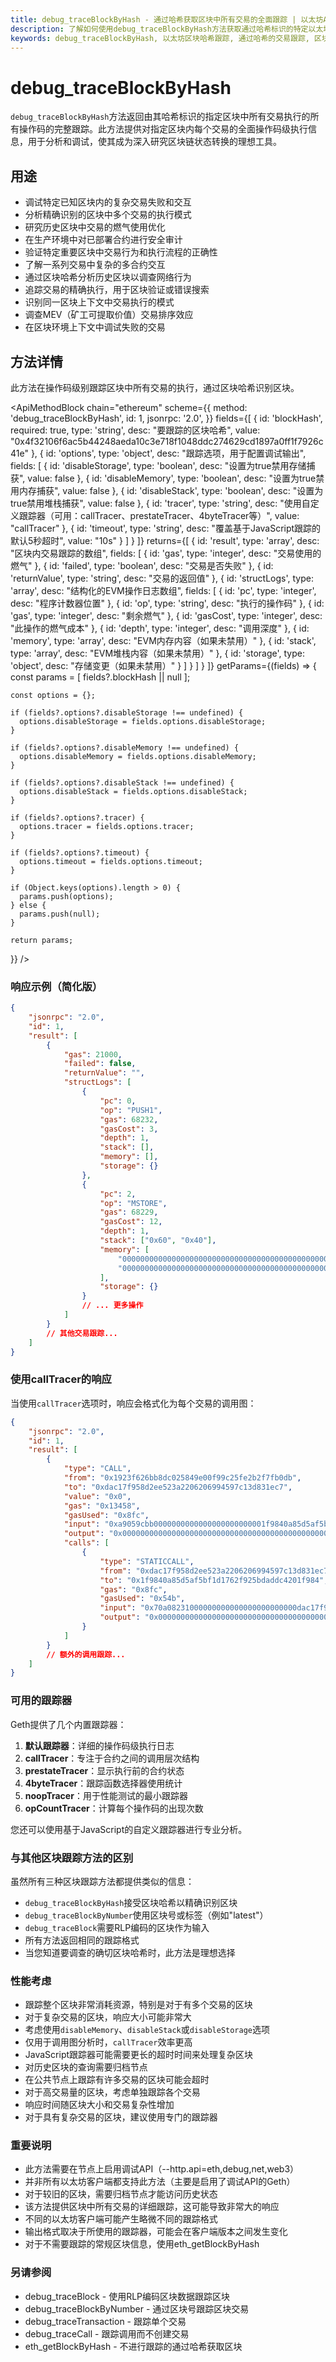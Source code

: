 ```yaml
---
title: debug_traceBlockByHash - 通过哈希获取区块中所有交易的全面跟踪 | 以太坊API方法
description: 了解如何使用debug_traceBlockByHash方法获取通过哈希标识的特定以太坊区块中所有交易的详细操作码级执行跟踪，对调试和分析复杂区块链行为至关重要。
keywords: debug_traceBlockByHash, 以太坊区块哈希跟踪, 通过哈希的交易跟踪, 区块执行分析, 操作码级调试, 以太坊交易分析, 区块跟踪, 区块哈希调试, 交易批量分析, 多交易调试, 智能合约执行跟踪, 以太坊调试api, 链分析, 交易洞察, 合约执行分析, 区块链调试, 历史区块跟踪, 以太坊虚拟机分析, 通过区块哈希跟踪函数, 识别失败交易, 智能合约测试, 交易流验证
---
```


# debug_traceBlockByHash

`debug_traceBlockByHash`方法返回由其哈希标识的指定区块中所有交易执行的所有操作码的完整跟踪。此方法提供对指定区块内每个交易的全面操作码级执行信息，用于分析和调试，使其成为深入研究区块链状态转换的理想工具。

## 用途

- 调试特定已知区块内的复杂交易失败和交互
- 分析精确识别的区块中多个交易的执行模式
- 研究历史区块中交易的燃气使用优化
- 在生产环境中对已部署合约进行安全审计
- 验证特定重要区块中交易行为和执行流程的正确性
- 了解一系列交易中复杂的多合约交互
- 通过区块哈希分析历史区块以调查网络行为
- 追踪交易的精确执行，用于区块验证或错误搜索
- 识别同一区块上下文中交易执行的模式
- 调查MEV（矿工可提取价值）交易排序效应
- 在区块环境上下文中调试失败的交易

## 方法详情

此方法在操作码级别跟踪区块中所有交易的执行，通过区块哈希识别区块。

<ApiMethodBlock
    chain="ethereum"
  scheme={{
    method: 'debug_traceBlockByHash',
    id: 1,
    jsonrpc: '2.0',
  }}
  fields={[
    {
      id: 'blockHash',
      required: true,
      type: 'string',
      desc: "要跟踪的区块哈希",
      value: "0x4f32106f6ac5b44248aeda10c3e718f1048ddc274629cd1897a0ff1f7926c41e"
    },
    {
      id: 'options',
      type: 'object',
      desc: "跟踪选项，用于配置调试输出",
      fields: [
        {
          id: 'disableStorage',
          type: 'boolean',
          desc: "设置为true禁用存储捕获",
          value: false
        },
        {
          id: 'disableMemory',
          type: 'boolean',
          desc: "设置为true禁用内存捕获",
          value: false
        },
        {
          id: 'disableStack',
          type: 'boolean',
          desc: "设置为true禁用堆栈捕获",
          value: false
        },
        {
          id: 'tracer',
          type: 'string',
          desc: "使用自定义跟踪器（可用：callTracer、prestateTracer、4byteTracer等）",
          value: "callTracer"
        },
        {
          id: 'timeout',
          type: 'string',
          desc: "覆盖基于JavaScript跟踪的默认5秒超时",
          value: "10s"
        }
      ]
    }
  ]}
  returns={[
    {
      id: 'result',
      type: 'array',
      desc: "区块内交易跟踪的数组",
      fields: [
        {
          id: 'gas',
          type: 'integer',
          desc: "交易使用的燃气"
        },
        {
          id: 'failed',
          type: 'boolean',
          desc: "交易是否失败"
        },
        {
          id: 'returnValue',
          type: 'string',
          desc: "交易的返回值"
        },
        {
          id: 'structLogs',
          type: 'array',
          desc: "结构化的EVM操作日志数组",
          fields: [
            {
              id: 'pc',
              type: 'integer',
              desc: "程序计数器位置"
            },
            {
              id: 'op',
              type: 'string',
              desc: "执行的操作码"
            },
            {
              id: 'gas',
              type: 'integer',
              desc: "剩余燃气"
            },
            {
              id: 'gasCost',
              type: 'integer',
              desc: "此操作的燃气成本"
            },
            {
              id: 'depth',
              type: 'integer',
              desc: "调用深度"
            },
            {
              id: 'memory',
              type: 'array',
              desc: "EVM内存内容（如果未禁用）"
            },
            {
              id: 'stack',
              type: 'array',
              desc: "EVM堆栈内容（如果未禁用）"
            },
            {
              id: 'storage',
              type: 'object',
              desc: "存储变更（如果未禁用）"
            }
          ]
        }
      ]
    }
  ]}
  getParams={(fields) => {
    const params = [
      fields?.blockHash || null
    ];

    const options = {};

    if (fields?.options?.disableStorage !== undefined) {
      options.disableStorage = fields.options.disableStorage;
    }

    if (fields?.options?.disableMemory !== undefined) {
      options.disableMemory = fields.options.disableMemory;
    }

    if (fields?.options?.disableStack !== undefined) {
      options.disableStack = fields.options.disableStack;
    }

    if (fields?.options?.tracer) {
      options.tracer = fields.options.tracer;
    }

    if (fields?.options?.timeout) {
      options.timeout = fields.options.timeout;
    }

    if (Object.keys(options).length > 0) {
      params.push(options);
    } else {
      params.push(null);
    }

    return params;

}}
/>

### 响应示例（简化版）

```json
{
	"jsonrpc": "2.0",
	"id": 1,
	"result": [
		{
			"gas": 21000,
			"failed": false,
			"returnValue": "",
			"structLogs": [
				{
					"pc": 0,
					"op": "PUSH1",
					"gas": 68232,
					"gasCost": 3,
					"depth": 1,
					"stack": [],
					"memory": [],
					"storage": {}
				},
				{
					"pc": 2,
					"op": "MSTORE",
					"gas": 68229,
					"gasCost": 12,
					"depth": 1,
					"stack": ["0x60", "0x40"],
					"memory": [
						"0000000000000000000000000000000000000000000000000000000000000000",
						"0000000000000000000000000000000000000000000000000000000000000000"
					],
					"storage": {}
				}
				// ... 更多操作
			]
		}
		// 其他交易跟踪...
	]
}
```

### 使用callTracer的响应

当使用`callTracer`选项时，响应会格式化为每个交易的调用图：

```json
{
	"jsonrpc": "2.0",
	"id": 1,
	"result": [
		{
			"type": "CALL",
			"from": "0x1923f626bb8dc025849e00f99c25fe2b2f7fb0db",
			"to": "0xdac17f958d2ee523a2206206994597c13d831ec7",
			"value": "0x0",
			"gas": "0x13458",
			"gasUsed": "0x8fc",
			"input": "0xa9059cbb0000000000000000000000001f9840a85d5af5bf1d1762f925bdaddc4201f984000000000000000000000000000000000000000000000002b5e3af16b1880000",
			"output": "0x0000000000000000000000000000000000000000000000000000000000000001",
			"calls": [
				{
					"type": "STATICCALL",
					"from": "0xdac17f958d2ee523a2206206994597c13d831ec7",
					"to": "0x1f9840a85d5af5bf1d1762f925bdaddc4201f984",
					"gas": "0x8fc",
					"gasUsed": "0x54b",
					"input": "0x70a08231000000000000000000000000dac17f958d2ee523a2206206994597c13d831ec7",
					"output": "0x0000000000000000000000000000000000000000000000000000000000000000"
				}
			]
		}
		// 额外的调用跟踪...
	]
}
```

### 可用的跟踪器

Geth提供了几个内置跟踪器：

1. **默认跟踪器**：详细的操作码级执行日志
2. **callTracer**：专注于合约之间的调用层次结构
3. **prestateTracer**：显示执行前的合约状态
4. **4byteTracer**：跟踪函数选择器使用统计
5. **noopTracer**：用于性能测试的最小跟踪器
6. **opCountTracer**：计算每个操作码的出现次数

您还可以使用基于JavaScript的自定义跟踪器进行专业分析。

### 与其他区块跟踪方法的区别

虽然所有三种区块跟踪方法都提供类似的信息：

- `debug_traceBlockByHash`接受区块哈希以精确识别区块
- `debug_traceBlockByNumber`使用区块号或标签（例如"latest"）
- `debug_traceBlock`需要RLP编码的区块作为输入
- 所有方法返回相同的跟踪格式
- 当您知道要调查的确切区块哈希时，此方法是理想选择

### 性能考虑

- 跟踪整个区块非常消耗资源，特别是对于有多个交易的区块
- 对于复杂交易的区块，响应大小可能非常大
- 考虑使用`disableMemory`、`disableStack`或`disableStorage`选项
- 仅用于调用图分析时，`callTracer`效率更高
- JavaScript跟踪器可能需要更长的超时时间来处理复杂区块
- 对历史区块的查询需要归档节点
- 在公共节点上跟踪有许多交易的区块可能会超时
- 对于高交易量的区块，考虑单独跟踪各个交易
- 响应时间随区块大小和交易复杂性增加
- 对于具有复杂交易的区块，建议使用专门的跟踪器

### 重要说明

- 此方法需要在节点上启用调试API（--http.api=eth,debug,net,web3）
- 并非所有以太坊客户端都支持此方法（主要是启用了调试API的Geth）
- 对于较旧的区块，需要归档节点才能访问历史状态
- 该方法提供区块中所有交易的详细跟踪，这可能导致非常大的响应
- 不同的以太坊客户端可能产生略微不同的跟踪格式
- 输出格式取决于所使用的跟踪器，可能会在客户端版本之间发生变化
- 对于不需要跟踪的常规区块信息，使用eth_getBlockByHash

### 另请参阅

- <Link to="/docs/ethereum/debug-methods/debug_traceBlock" title="使用RLP编码区块跟踪区块内的所有交易">debug_traceBlock</Link> - 使用RLP编码区块数据跟踪区块
- <Link to="/docs/ethereum/debug-methods/debug_traceBlockByNumber" title="通过区块号跟踪区块内的所有交易">debug_traceBlockByNumber</Link> - 通过区块号跟踪区块交易
- <Link to="/docs/ethereum/debug-methods/debug_traceTransaction" title="获取特定交易的详细执行跟踪">debug_traceTransaction</Link> - 跟踪单个交易
- <Link to="/docs/ethereum/debug-methods/debug_traceCall" title="执行并跟踪调用而不创建交易">debug_traceCall</Link> - 跟踪调用而不创建交易
- <Link to="/docs/ethereum/core-methods/eth_getBlockByHash" title="获取基本区块信息而不含详细跟踪">eth_getBlockByHash</Link> - 不进行跟踪的通过哈希获取区块
